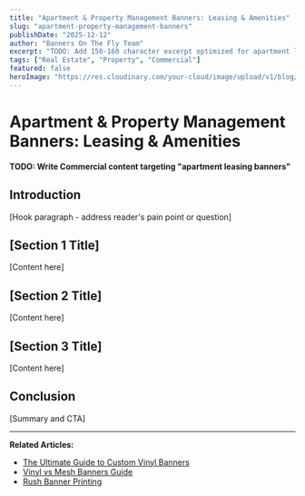 ```yaml
---
title: "Apartment & Property Management Banners: Leasing & Amenities"
slug: "apartment-property-management-banners"
publishDate: "2025-12-12"
author: "Banners On The Fly Team"
excerpt: "TODO: Add 150-160 character excerpt optimized for apartment leasing banners"
tags: ["Real Estate", "Property", "Commercial"]
featured: false
heroImage: "https://res.cloudinary.com/your-cloud/image/upload/v1/blog/apartment-property-management-banners.jpg"
---
```


# Apartment & Property Management Banners: Leasing & Amenities

**TODO: Write Commercial content targeting "apartment leasing banners"**

## Introduction

[Hook paragraph - address reader's pain point or question]

## [Section 1 Title]

[Content here]

## [Section 2 Title]

[Content here]

## [Section 3 Title]

[Content here]

## Conclusion

[Summary and CTA]

---

**Related Articles:**
- [The Ultimate Guide to Custom Vinyl Banners](/blog/custom-vinyl-banners-ultimate-guide)
- [Vinyl vs Mesh Banners Guide](/blog/vinyl-vs-mesh-banners-guide)
- [Rush Banner Printing](/blog/24-hour-rush-banner-printing)
